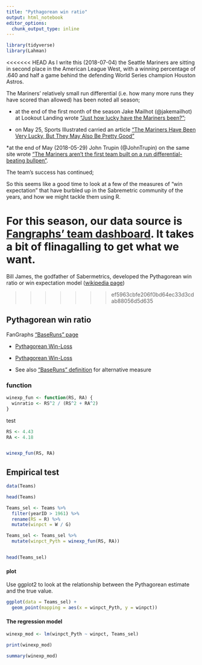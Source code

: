 ```yaml
---
title: "Pythagorean win ratio"
output: html_notebook
editor_options: 
  chunk_output_type: inline
---
```




```r

library(tidyverse)
library(Lahman)

```


<<<<<<< HEAD
As I write this (2018-07-04) the Seattle Mariners are sitting in second place in the American League West, with a winning percentage of .640 and half a game behind the defending World Series champion Houston Astros. 

The Mariners' relatively small run differential (i.e. how many more runs they have scored than allowed) has been noted all season; 

* at the end of the first month of the season Jake Mailhot (@jakemailhot) at Lookout Landing wrote ["Just how lucky have the Mariners been?"](https://www.lookoutlanding.com/2018/5/1/17308386/mariners-cluster-luck-april-run-differential); 

* on May 25, Sports Illustrated carried an article ["The Mariners Have Been Very Lucky, But They May Also Be Pretty Good"](https://www.si.com/mlb/2018/05/25/seattle-mariners-al-west)

*at the end of May (2018-05-29) John Trupin (@JohnTrupin) on the same site wrote ["The Mariners aren’t the first team built on a run differential-beating bullpen"](https://www.lookoutlanding.com/2018/5/29/17406204/the-mariners-arent-the-first-team-built-on-a-run-differential-beating-bullpen-diaz-colome-nicasio).

The team's success has continued; 

So this seems like a good time to look at a few of the measures of "win expectation" that have burbled up in the Sabremetric community of the years, and how we might tackle them using R.

For this season, our data source is [Fangraphs' team dashboard](https://www.fangraphs.com/leaders.aspx?pos=all&stats=bat&lg=all&qual=0&type=8&season=2018&month=0&season1=2018&ind=0&team=0,ts&rost=&age=&filter=&players=0). It takes a bit of flinagalling to get what we want.
=======
Bill James, the godfather of Sabermetrics, developed the Pythagorean win ratio or win expectation model ([wikipedia page](https://en.wikipedia.org/wiki/Pythagorean_expectation))

>>>>>>> ef5963cbfe206f0bd64ec33d3cdab88056d5d635


## Pythagorean win ratio



FanGraphs ["BaseRuns" page](https://www.fangraphs.com/depthcharts.aspx?position=BaseRuns)

* [Pythagorean Win-Loss](https://www.fangraphs.com/library/principles/expected-wins-and-losses/)

* [Pythagorean Win-Loss](https://www.fangraphs.com/library/team-record-pythagorean-record-and-base-runs/)

* See also ["BaseRuns" definition](https://www.fangraphs.com/library/features/baseruns/) for alternative measure


### function

```r

winexp_fun <- function(RS, RA) {
  winratio <- RS^2 / (RS^2 + RA^2)
}

```


test

```r

RS <- 4.43
RA <- 4.18


winexp_fun(RS, RA)

```

## Empirical test

```r

data(Teams)

head(Teams)

Teams_sel <- Teams %>%
  filter(yearID > 1961) %>%
  rename(RS = R) %>%
  mutate(winpct = W / G)

Teams_sel <- Teams_sel %>%
  mutate(winpct_Pyth = winexp_fun(RS, RA))


head(Teams_sel)

```


#### plot

Use ggplot2 to look at the relationship between the Pythagorean estimate and the true value.

```r

ggplot(data = Teams_sel) +
  geom_point(mapping = aes(x = winpct_Pyth, y = winpct))

```


#### The regression model

```r

winexp_mod <- lm(winpct_Pyth ~ winpct, Teams_sel)

print(winexp_mod)

summary(winexp_mod)

```




